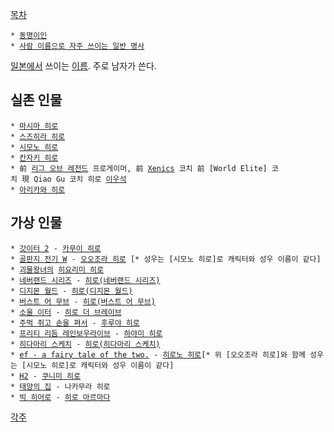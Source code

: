 [[목차]]

 * [[동명이인]]
 * [[사람 이름으로 자주 쓰이는 일반 명사]]


[[일본]]에서 쓰이는 [[이름]]. 주로 남자가 쓴다.

== 실존 인물 ==
 * [[마시마 히로]]
 * [[스즈히라 히로]]
 * [[시모노 히로]]
 * [[칸자키 히로]]
 * 前 [[리그 오브 레전드]] 프로게이머, 前 [[Xenics]] 코치 前 [World Elite] 코치 現 Qiao Gu 코치 히로 [[이우석]]
 * [[아리카와 히로]]

== 가상 인물 ==
 * [[갓이터 2]] - [[카무이 히로]]
 * [[골판지 전기 W]] - [[오오조라 히로]] [* 성우는 [시모노 히로]로 캐릭터와 성우 이름이 같다]
 * [[괴물왕녀]]의 [[히요리미 히로]]
 * [[네버랜드 시리즈]] - [[히로(네버랜드 시리즈)]]
 * [[디지몬 월드]] - [[히로(디지몬 월드)]]
 * [[버스트 어 무브]] - [[히로(버스트 어 무브)]]
 * [[소울 이터]] - [[히로 더 브레이브]]
 * [[주먹 쥐고 손을 펴서]] - [[후루야 히로]]
 * [[프리티 리듬 레인보우라이브]] - [[하야미 히로]]
 * [[히다마리 스케치]] - [[히로(히다마리 스케치)]]
 * [[ef - a fairy tale of the two.]] - [[히로노 히로]][* 위 [오오조라 히로]와 함께 성우는 [시모노 히로]로 캐릭터와 성우 이름이 같다]
 * [[H2]] - [[쿠니미 히로]]
 * [[태양의 집]] - 나카무라 히로
 * [[빅 히어로]] - [[히로 아르마다]]

[[각주]]
